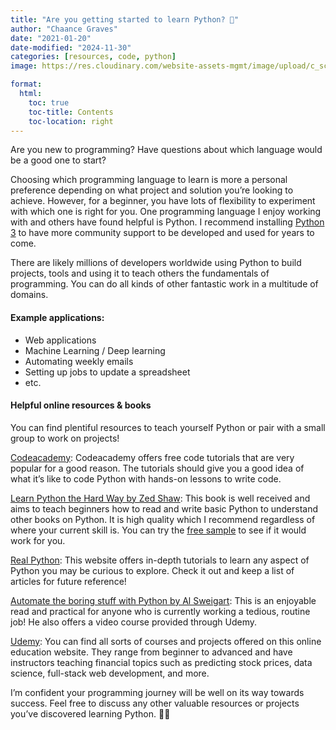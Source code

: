 ```yaml
---
title: "Are you getting started to learn Python? 🐍"
author: "Chaance Graves"
date: "2021-01-20"
date-modified: "2024-11-30"
categories: [resources, code, python]
image: https://res.cloudinary.com/website-assets-mgmt/image/upload/c_scale,w_500/r_15/f_auto/q_auto/v1/website/blog/python-intro/code-img

format: 
  html:
    toc: true
    toc-title: Contents
    toc-location: right
---
```


Are you new to programming? Have questions about which language would be a good one to start?

Choosing which programming language to learn is more a personal preference depending on what project and solution you're looking to achieve. However, for a beginner, you have lots of flexibility to experiment with which one is right for you. One programming language I enjoy working with and others have found helpful is Python. I recommend installing [Python 3](https://www.python.org/downloads/) to have more community support to be developed and used for years to come.

There are likely millions of developers worldwide using Python to build projects, tools and using it to teach others the fundamentals of programming. You can do all kinds of other fantastic work in a multitude of domains.

#### Example applications:

* Web applications
* Machine Learning / Deep learning
* Automating weekly emails
* Setting up jobs to update a spreadsheet
* etc.

#### Helpful online resources & books

You can find plentiful resources to teach yourself Python or pair with a small group to work on projects!

[Codeacademy](https://www.codecademy.com/learn/learn-python-3): Codeacademy offers free code tutorials that are very popular for a good reason. The tutorials should give you a good idea of what it's like to code Python with hands-on lessons to write code.

[Learn Python the Hard Way by Zed Shaw](https://learncodethehardway.org/python/):  This book is well received and aims to teach beginners how to read and write basic Python to understand other books on Python. It is high quality which I recommend regardless of where your current skill is. You can try the [free sample](https://learnpythonthehardway.org/python3/) to see if it would work for you.

[Real Python](https://realpython.com/): This website offers in-depth tutorials to learn any aspect of Python you may be curious to explore. Check it out and keep a list of articles for future reference!

[Automate the boring stuff with Python by Al Sweigart](https://automatetheboringstuff.com/): This is an enjoyable read and practical for anyone who is currently working a tedious, routine job! He also offers a video course provided through Udemy.

[Udemy](https://www.udemy.com/topic/python/free/): You can find all sorts of courses and projects offered on this online education website. They range from beginner to advanced and have instructors teaching financial topics such as predicting stock prices, data science, full-stack web development, and more.

I'm confident your programming journey will be well on its way towards success. Feel free to discuss any other valuable resources or projects you've discovered learning Python. 👌🏾
